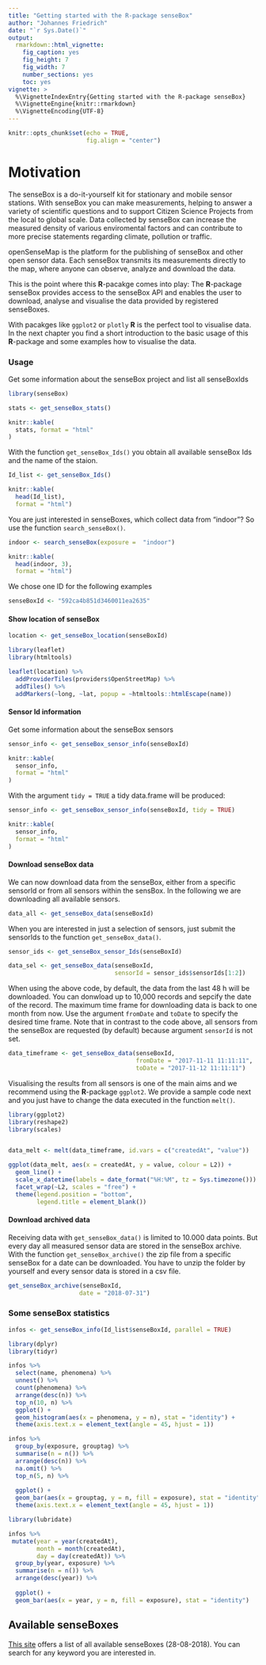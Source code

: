 ```yaml
---
title: "Getting started with the R-package senseBox"
author: "Johannes Friedrich"
date: "`r Sys.Date()`"
output: 
  rmarkdown::html_vignette:
    fig_caption: yes
    fig_height: 7
    fig_width: 7
    number_sections: yes
    toc: yes
vignette: >
  %\VignetteIndexEntry{Getting started with the R-package senseBox}
  %\VignetteEngine{knitr::rmarkdown}
  %\VignetteEncoding{UTF-8}
---
```

```r
knitr::opts_chunk$set(echo = TRUE, 
                      fig.align = "center")
```


# Motivation

The senseBox is a do-it-yourself kit for stationary and mobile sensor stations. With senseBox you can make measurements, helping to answer a variety of scientific questions and to support Citizen Science Projects from the local to global scale. Data collected by senseBox can increase the measured density of various enviromental factors and can contribute to more precise statements regarding climate, pollution or traffic.

openSenseMap is the platform for the publishing of senseBox and other open sensor data. Each senseBox transmits its measurements directly to the map, where anyone can observe, analyze and download the data. 

This is the point where this **R**-pacakge comes into play: The **R**-package senseBox provides access to the senseBox API and enables the user to download, analyse and visualise the data provided by registered senseBoxes.

With pacakges like `ggplot2` or `plotly` **R** is the perfect tool to visualise data.
In the next chapter you find a short introduction to the basic usage of this **R**-package and some examples how to visualise the data.

### Usage

Get some information about the senseBox project and list all senseBoxIds

```r
library(senseBox)

stats <- get_senseBox_stats()
```


```r
knitr::kable(
  stats, format = "html"
)
```

With the function `get_senseBox_Ids()` you obtain all available senseBox Ids and the name of the staion.

```r
Id_list <- get_senseBox_Ids()
```

```r
knitr::kable(
  head(Id_list),
  format = "html")
```

You are just interested in senseBoxes, which collect data from "indoor"? So use the function `search_senseBox()`.

```r
indoor <- search_senseBox(exposure =  "indoor")
```

```r
knitr::kable(
  head(indoor, 3),
  format = "html")

```


We chose one ID for the following examples

```r
senseBoxId <- "592ca4b851d3460011ea2635"
```

#### Show location of senseBox

```r
location <- get_senseBox_location(senseBoxId)

library(leaflet)
library(htmltools)

leaflet(location) %>%
  addProviderTiles(providers$OpenStreetMap) %>% 
  addTiles() %>%  
  addMarkers(~long, ~lat, popup = ~htmltools::htmlEscape(name))
```

#### Sensor Id information

Get some information about the senseBox sensors

```r
sensor_info <- get_senseBox_sensor_info(senseBoxId)
```

```r
knitr::kable(
  sensor_info,
  format = "html"
)
```

With the argument `tidy = TRUE` a tidy data.frame will be produced:

```r
sensor_info <- get_senseBox_sensor_info(senseBoxId, tidy = TRUE)
```

```r
knitr::kable(
  sensor_info,
  format = "html"
)
```

#### Download senseBox data

We can now download data from the senseBox, either from a specific sensorId or from all sensors within the sensBox.
In the following we are downloading all available sensors.

```r
data_all <- get_senseBox_data(senseBoxId)
```


When you are interested in just a selection of sensors, just submit the sensorIds to the function `get_senseBox_data()`.

```r
sensor_ids <- get_senseBox_sensor_Ids(senseBoxId)

data_sel <- get_senseBox_data(senseBoxId, 
                              sensorId = sensor_ids$sensorIds[1:2])
```

When using the above code, by default, the data from the last 48 h will be downloaded. You can donwload up to 10,000 records and sepcify the date of the record. The maximum time frame for downloading data is back to one month from now.
Use the argument `fromDate` and `toDate` to specify the desired time frame. Note that in contrast to the code above, all sensors from the senseBox are requested (by default) because argument `sensorId` is not set.

```r
data_timeframe <- get_senseBox_data(senseBoxId, 
                                    fromDate = "2017-11-11 11:11:11", 
                                    toDate = "2017-11-12 11:11:11")
```

Visualising the results from all sensors is one of the main aims and we recommend using the **R**-package `ggplot2`. 
We provide a sample code next and you just have to change the data executed in the function `melt()`.

```r
library(ggplot2)
library(reshape2)
library(scales)


data_melt <- melt(data_timeframe, id.vars = c("createdAt", "value"))

ggplot(data_melt, aes(x = createdAt, y = value, colour = L2)) +
  geom_line() +
  scale_x_datetime(labels = date_format("%H:%M", tz = Sys.timezone())) +
  facet_wrap(~L2, scales = "free") +
  theme(legend.position = "bottom",
        legend.title = element_blank())

```


#### Download archived data

Receiving data with `get_senseBox_data()` is limited to 10.000 data points. But every day all measured sensor data are stored in the senseBox archive. With the function `get_senseBox_archive()`  the zip file from a specific senseBox for a date can be downloaded. You have to unzip the folder by yourself and every sensor data is stored in a csv file.

```r
get_senseBox_archive(senseBoxId,
                    date = "2018-07-31")
```



### Some senseBox statistics

```r
infos <- get_senseBox_info(Id_list$senseBoxId, parallel = TRUE)
```

```r
library(dplyr)
library(tidyr)
```

```r
infos %>% 
  select(name, phenomena) %>%  
  unnest() %>% 
  count(phenomena) %>% 
  arrange(desc(n)) %>% 
  top_n(10, n) %>% 
  ggplot() +
  geom_histogram(aes(x = phenomena, y = n), stat = "identity") +
  theme(axis.text.x = element_text(angle = 45, hjust = 1))

```

```r
infos %>% 
  group_by(exposure, grouptag) %>% 
  summarise(n = n()) %>% 
  arrange(desc(n)) %>% 
  na.omit() %>% 
  top_n(5, n) %>% 
  
  ggplot() +
  geom_bar(aes(x = grouptag, y = n, fill = exposure), stat = "identity") +
  theme(axis.text.x = element_text(angle = 45, hjust = 1))
```

```r
library(lubridate)
```

```r
infos %>% 
 mutate(year = year(createdAt),
        month = month(createdAt),
        day = day(createdAt)) %>% 
  group_by(year, exposure) %>% 
  summarise(n = n()) %>% 
  arrange(desc(year)) %>% 
  
  ggplot() +
  geom_bar(aes(x = year, y = n, fill = exposure), stat = "identity")
```


## Available senseBoxes

[This site](http://rpubs.com/Johnsenfr/414119) offers a list of all available senseBoxes (28-08-2018).
You can search for any keyword you are interested in.
